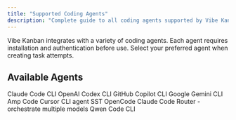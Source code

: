 ```yaml
---
title: "Supported Coding Agents"
description: "Complete guide to all coding agents supported by Vibe Kanban, including installation and authentication instructions"
---
```


Vibe Kanban integrates with a variety of coding agents. Each agent requires installation and authentication before use. Select your preferred agent when creating task attempts.

## Available Agents

<CardGroup cols={2}>
<Card title="Claude Code" icon="https://www.vibekanban.com/images/logos/claude.svg" href="/agents/claude-code">
Claude Code CLI
</Card>

<Card title="OpenAI Codex" icon="https://www.vibekanban.com/images/logos/openai-logo.svg" href="/agents/openai-codex">
OpenAI Codex CLI
</Card>

<Card title="GitHub Copilot" icon="https://www.vibekanban.com/images/logos/github-copilot-logo.svg" href="/agents/github-copilot">
GitHub Copilot CLI
</Card>

<Card title="Gemini CLI" icon="https://www.vibekanban.com/images/logos/gemini-logo.svg" href="/agents/gemini-cli">
Google Gemini CLI
</Card>

<Card title="Amp" icon="https://www.vibekanban.com/images/logos/amp-logo.svg" href="/agents/amp">
Amp Code
</Card>

<Card title="Cursor CLI" icon="https://www.vibekanban.com/images/logos/cursor-logo-light.png" href="/agents/cursor-cli">
Cursor CLI agent
</Card>

<Card title="OpenCode" icon="https://www.vibekanban.com/images/logos/opencode-light.svg" href="/agents/opencode">
SST OpenCode
</Card>

<Card title="Claude Code Router" icon="https://www.vibekanban.com/images/logos/claude.svg#" href="/agents/ccr">
Claude Code Router - orchestrate multiple models
</Card>

<Card title="Qwen Code" icon="https://www.vibekanban.com/images/logos/qwen-logo.png#" href="/agents/qwen-code">
Qwen Code CLI
</Card>
</CardGroup>
